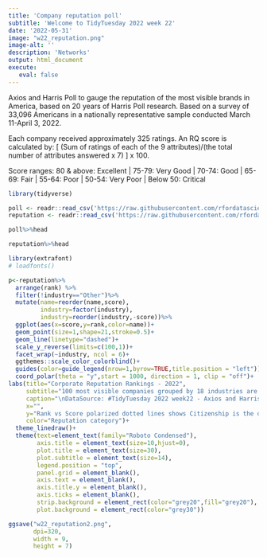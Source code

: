 ```yaml
---
title: 'Company reputation poll'
subtitle: 'Welcome to TidyTuesday 2022 week 22'
date: '2022-05-31'
image: "w22_reputation.png"
image-alt: ''
description: 'Networks'
output: html_document
execute: 
   eval: false
---
```




Axios and Harris Poll to gauge the reputation of the most visible brands in America, based on 20 years of Harris Poll research. 
Based on a survey of 33,096 Americans in a nationally representative sample conducted March 11-April 3, 2022. 

Each company received approximately 325 ratings. An RQ score is calculated by: [ (Sum of ratings of each of the 9 attributes)/(the total number of attributes answered x 7) ] x 100.

Score ranges: 80 & above: Excellent | 75-79: Very Good | 70-74: Good | 65-69: Fair | 55-64: Poor | 50-54: Very Poor | Below 50: Critical
```r
library(tidyverse)
```

```r
poll <- readr::read_csv('https://raw.githubusercontent.com/rfordatascience/tidytuesday/master/data/2022/2022-05-31/poll.csv')
reputation <- readr::read_csv('https://raw.githubusercontent.com/rfordatascience/tidytuesday/master/data/2022/2022-05-31/reputation.csv')
```
```r
poll%>%head
```
```r
reputation%>%head
```
```r
library(extrafont)
# loadfonts()
```

```r
p<-reputation%>%
  arrange(rank) %>%
  filter(!industry=="Other")%>%
  mutate(name=reorder(name,score),
         industry=factor(industry),
         industry=reorder(industry,-score))%>%
  ggplot(aes(x=score,y=rank,color=name))+
  geom_point(size=1,shape=21,stroke=0.5)+
  geom_line(linetype="dashed")+
  scale_y_reverse(limits=c(100,1))+
  facet_wrap(~industry, ncol = 6)+
  ggthemes::scale_color_colorblind()+
  guides(color=guide_legend(nrow=1,byrow=TRUE,title.position = "left"))+
  coord_polar(theta = "y",start = 1000, direction = 1, clip = "off")+
labs(title="Corporate Reputation Rankings - 2022",
     subtitle="100 most visible companies grouped by 18 industries are scored in 7 categories",
     caption="\nDataSource: #TidyTuesday 2022 week22 - Axios and Harris Poll\nDataViz: Federica Gazzelloni (@fgazzelloni)",
     x="",
     y="Rank vs Score polarized dotted lines shows Citizenship is the dominant reputation category for all industries, followed by Ethics and Trust,\nCulture, P&S(Product and Service), Growth, and Vision, in this order for most of the industries.\nIndustries are ordered by the highest score received by each reputation category.\nRetail shows a full score trend contrasting Insurance with just one rank/score for each category.",
     color="Reputation category")+
  theme_linedraw()+
  theme(text=element_text(family="Roboto Condensed"),
        axis.title = element_text(size=10,hjust=0),
        plot.title = element_text(size=30),
        plot.subtitle = element_text(size=14),
        legend.position = "top",
        panel.grid = element_blank(),
        axis.text = element_blank(),
        axis.title.y = element_blank(),
        axis.ticks = element_blank(),
        strip.background = element_rect(color="grey20",fill="grey20"),
        plot.background = element_rect(color="grey30"))
```




```r
ggsave("w22_reputation2.png",
       dpi=320,
       width = 9,
       height = 7)
```


